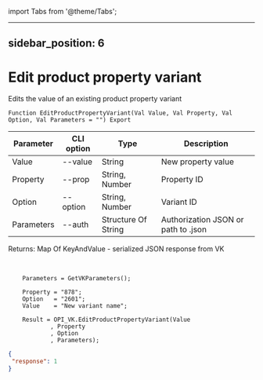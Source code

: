 ﻿import Tabs from '@theme/Tabs';

---
sidebar_position: 6
---

# Edit product property variant
 Edits the value of an existing product property variant



`Function EditProductPropertyVariant(Val Value, Val Property, Val Option, Val Parameters = "") Export`

  | Parameter | CLI option | Type | Description |
  |-|-|-|-|
  | Value | --value | String | New property value |
  | Property | --prop | String, Number | Property ID |
  | Option | --option | String, Number | Variant ID |
  | Parameters | --auth | Structure Of String | Authorization JSON or path to .json |

  
  Returns:  Map Of KeyAndValue - serialized JSON response from VK

<br/>




```bsl title="Code example"
    Parameters = GetVKParameters();

    Property = "878";
    Option   = "2601";
    Value    = "New variant name";

    Result = OPI_VK.EditProductPropertyVariant(Value
            , Property
            , Option
            , Parameters);
```
 



```json title="Result"
{
 "response": 1
}
```
